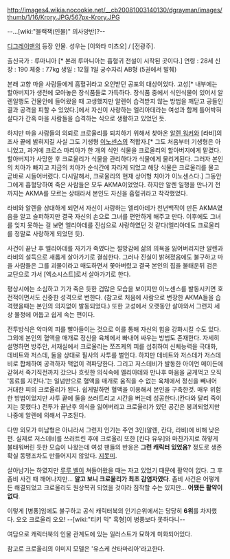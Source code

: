 http://images4.wikia.nocookie.net/__cb20081003140130/dgrayman/images/thumb/1/16/Krory.JPG/567px-Krory.JPG

--...[wiki:"블랙잭(인물)" 의사양반]?--

[[디그레이맨]]의 등장 인물. 성우는 [이와타 미츠오] / [전광주].

출신국가 : 루마니아 [* 본래 루마니아는 흡혈귀 전설이 시작된 곳이다.]
연령     : 28세
신장     : 190
체중     : 77kg
생일     : 12월 1일
궁수자리 AB형 
(5권에서 발췌)

본래 고향 마을 사람들에게 흡혈귀라고 오인받던 공포의 대상이었다. 고성[* 내부에는 할아버지가 생전에 모아놓은 장식품들로 가득하다. 장식품 중에서 식인식물이 있어서 알렌일행도 건물안에 들어왔을 때 고생했지만 알렌이 습격받지 않는 방법을 깨닫고 공들인 결과 공격을 피할 수 있었다.]에서 자신이 사랑하는 엘리아데라는 여성과 함께 틀어박혀 살다가 간혹 마을 사람들을 습격하는 식으로 생활하고 있었던 듯.

하지만 마을 사람들의 의뢰로 크로울리를 퇴치하기 위해서 찾아온 [[알렌 워커]]와 [라비]의 조사 끝에 밝혀지길 사실 그도 기생형 [[이노센스]]의 적합자.[* 그도 처음부터 기생형은 아니었고, 과거에 크로스 마리아가 한 개의 식인 식물을 크로올리의 할아버지에게 맡겼다. 할아버지가 사망한 후 크로울리가 식물을 관리하다가 식물에게 물리게된다. 그러자 본인의 치아가 빠지고 지금의 치아가 순식간에 자라게 되었고 해당 식물은 크로울리를 물고 곧바로 시들어버렸다. 다시말해서, 크로울리의 현재 상어형 치아가 이노센스다.] 그동안 그에게 흡혈당하여 죽은 사람들은 모두 AKMA이었었다. 하지만 알렌 일행을 만나기 전까지는 AKMA를 모르는 상태라서 본인도 자신을 흡혈귀라고 착각했었다. 

라비와 알렌을 상대하게 되면서 자신이 사랑하는 엘리아데가 천년백작이 만든 AKMA였음을 알고 슬퍼하지만 결국 자신의 손으로 그녀를 편안하게 해주고 만다. 이후에도 그녀를 잊지 못하는 걸 보면 엘리아데를 진심으로 사랑하였던 것 같다(엘리아데도 크로울리를 정말로 사랑하게 되었던 듯).

사건이 끝난 후 엘리아데를 자기가 죽였다는 절망감에 삶의 의욕을 잃어버리지만 알렌과 라비의 설득으로 새롭게 살아가기로 결심한다. 그러나 진실이 밝혀졌음에도 불구하고 마을 사람들은 그를 괴물이라고 매도하면서 쫓아버렸고 결국 본인의 집을 불태운뒤 검은 교단으로 가서 [엑소시스트]로서 살아가기로 한다.

평상시에는 소심하고 기가 죽은 듯한 겁많은 모습을 보이지만 이노센스를 발동시키면 호전적이면서도 신중한 성격으로 변한다. (참고로 처음에 사람으로 변장한 AKMA들을 습격했을때는 본인의 의지없이 발동되었다.) 또한 고성에서 오랫동안 살아와서 그런지 세상 물정에 어둡고 쉽게 속는 편이다.

전투방식은 악마의 피를 빨아들이는 것으로 이를 통해 자신의 힘을 강화시킬 수도 있다. 그외에 본인의 혈액을 매개로 정신을 육체에서 빠내어 싸우는 방법도 존재한다. 자세히 설명하면 방주안, 서재실에서 크로울리는 쪼즈케의 피를 섭취하여 신체능력을 극대화, 데비트와 저스데, 둘을 상대로 필사의 사투를 벌인다. 하지만 데비트와 저스데가 저스데비로 합체하여 공격하자 맥없이 격파당한다. 그리고 저스데비가 발동한 아이언 메이든에 갇혀서 죽기직전까지 갔으나 흐릿한 의식속에 엘리아데와 만나후 마음을 굳게먹고 오직 '동료를 지킨다.'는 일념만으로 혈액을 매개로 움직을 수 없는 육체에서 정신을 빼내어 거대한 피의 크로올리가 된다. 쉽게말하면 혈액을 이용해서 본인을 구축한것. 매우 위험한 방법이었지만 사투 끝에 둘을 쓰러트리고 시간을 버는데 성공한다.(칸다와 달리 죽이지는 못했다.) 전투가 끝난후 의식을 잃어버리고 크로울리가 있던 공간은 붕괴되었지만 나중에 알렌에 의해서 구조된다.

다만 외모가 미남형은 아니라서 그런지 인기는 주연 3인(알렌, 칸다, 라비)에 비해 낮은 편. 실제로 저스데비를 쓰러트린 후에 크로울리 또한 [칸다 유우]와 마찬가지로 하얗게 불태워버린 듯한 모습이 나왔는데 여성 팬들의 반응은 '''그런 캐릭터 있었음?''' 정도로 생존확실 동맹조차도 만들어지지 않았다. [[지못미]].

살아남기는 하였지만 [[루루 벨]]이 쳐들어왔을 때는 자고 있었기 때문에 활약이 없다. 그 후 좀비 사건 때 깨어나지만... '''알고 보니 크로울리가 최초 감염자였다'''. 좀비 사건은 어떻게든 해결되었고 크로울리도 원상복귀 되었을 것이라 짐작할 수는 있지만... '''어쨌든 활약이 없다'''.

이렇게 [병풍]임에도 불구하고 공식 캐릭터북의 인기순위에서는 당당히 '''6위'''를 차지했다. 오오 크로울리 오오! --[wiki:"티키 믹" 흑형]이 병풍보다 못하다니--

여담으로 캐릭터북의 인물 관계도에 있는 일러스트가 묘하게 미화되어있다.

참고로 크로울리의 이미지 모델은 '유스케 산타마리아'라고한다.
